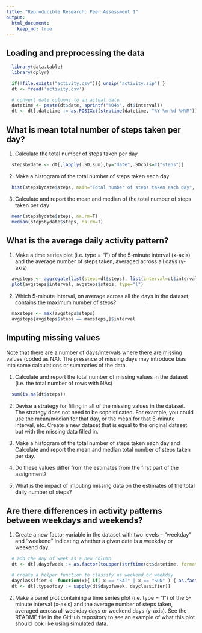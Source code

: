 ```yaml
---
title: "Reproducible Research: Peer Assessment 1"
output: 
  html_document:
    keep_md: true
---
```


## Loading and preprocessing the data
```r
  library(data.table)
  library(dplyr)
```
```r
  if(!file.exists("activity.csv")){ unzip("activity.zip") }
  dt <- fread('activity.csv')

  # convert date columns to an actual date
  datetime <- paste(dt$date, sprintf("%04s", dt$interval))
  dt <- dt[,datetime := as.POSIXct(strptime(datetime, "%Y-%m-%d %H%M"))]
```

## What is mean total number of steps taken per day?
1. Calculate the total number of steps taken per day
```r
  stepsbydate <- dt[,lapply(.SD,sum),by="date",.SDcols=c("steps")]
```
2. Make a histogram of the total number of steps taken each day
```r
  hist(stepsbydate$steps, main="Total number of steps taken each day", xlab="Number of steps") 
```

3. Calculate and report the mean and median of the total number of steps taken per day
```r
  mean(stepsbydate$steps, na.rm=T)
  median(stepsbydate$steps, na.rm=T)
```

## What is the average daily activity pattern?
1. Make a time series plot (i.e. type = "l") of the 5-minute interval (x-axis) and the average number of steps taken, averaged across all days (y-axis)
```r
  avgsteps <- aggregate(list(steps=dt$steps), list(interval=dt$interval), mean, na.rm=T)
  plot(avgsteps$interval, avgsteps$steps, type="l")
```

2. Which 5-minute interval, on average across all the days in the dataset, contains the maximum number of steps?
```r
  maxsteps <- max(avgsteps$steps)
  avgsteps[avgsteps$steps == maxsteps,]$interval
```

## Imputing missing values
Note that there are a number of days/intervals where there are missing values (coded as NA). The presence of missing days may introduce bias into some calculations or summaries of the data.

1. Calculate and report the total number of missing values in the dataset (i.e. the total number of rows with NAs)
```r
  sum(is.na(dt$steps))
```

2. Devise a strategy for filling in all of the missing values in the dataset. The strategy does not need to be sophisticated. For example, you could use the mean/median for that day, or the mean for that 5-minute interval, etc.  Create a new dataset that is equal to the original dataset but with the missing data filled in.

3. Make a histogram of the total number of steps taken each day and Calculate and report the mean and median total number of steps taken per day.
  1. Do these values differ from the estimates from the first part of the assignment? 
  2. What is the impact of imputing missing data on the estimates of the total daily number of steps?


## Are there differences in activity patterns between weekdays and weekends?

1. Create a new factor variable in the dataset with two levels – “weekday” and “weekend” indicating whether a given date is a weekday or weekend day.
```r
  # add the day of week as a new column
  dt <- dt[,dayofweek := as.factor(toupper(strftime(dt$datetime, format="%a")))]

  # create a helper function to classify as weekend or weekday
  dayclassifier <- function(x){ if( x == "SAT" | x == "SUN" ) { as.factor("WEEKEND") } else { as.factor("WEEKDAY") } }
  dt <- dt[,typeofday := sapply(dt$dayofweek, dayclassifier)]
```

2. Make a panel plot containing a time series plot (i.e. type = "l") of the 5-minute interval (x-axis) and the average number of steps taken, averaged across all weekday days or weekend days (y-axis). See the README file in the GitHub repository to see an example of what this plot should look like using simulated data.
